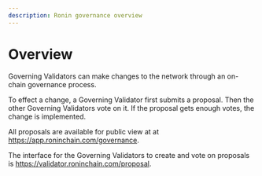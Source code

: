 ```yaml
---
description: Ronin governance overview
---
```


# Overview
Governing Validators can make changes to the network through an on-chain governance process.

To effect a change, a Governing Validator first submits a proposal. Then the other Governing Validators vote on it. If the proposal gets enough votes, the change is implemented.

All proposals are available for public view at at https://app.roninchain.com/governance.

The interface for the Governing Validators to create and vote on proposals is https://validator.roninchain.com/proposal.